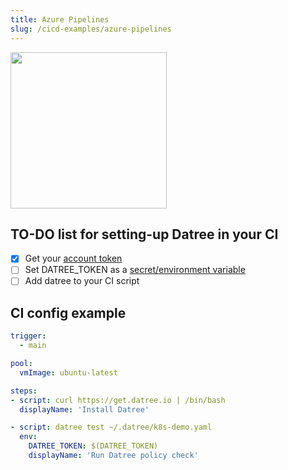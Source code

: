 ```yaml
---
title: Azure Pipelines
slug: /cicd-examples/azure-pipelines
---
```


<img src='/img/cicd/5.png' alt='' width='250px' />

## TO-DO list for setting-up Datree in your CI

- [x] Get your [account token](/setup/account-token)
- [ ] Set DATREE_TOKEN as a [secret/environment variable](https://docs.microsoft.com/en-us/azure/devops/pipelines/process/variables?view=azure-devops&tabs=yaml%2Cbatch#secret-variables)
- [ ] Add datree to your CI script&#x20;

## CI config example

```yaml
trigger:
  - main

pool:
  vmImage: ubuntu-latest

steps:
- script: curl https://get.datree.io | /bin/bash
  displayName: 'Install Datree'

- script: datree test ~/.datree/k8s-demo.yaml
  env:
    DATREE_TOKEN: $(DATREE_TOKEN)
    displayName: 'Run Datree policy check'
```
